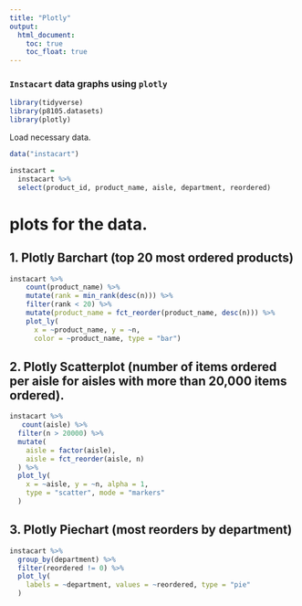 ```yaml
---
title: "Plotly"
output:
  html_document:
    toc: true
    toc_float: true
---
```


### `Instacart` data graphs using `plotly`

```r
library(tidyverse)
library(p8105.datasets)
library(plotly)
```

Load necessary data.

```r
data("instacart")

instacart = 
  instacart %>% 
  select(product_id, product_name, aisle, department, reordered) 
```

# plots for the data.

## 1. Plotly Barchart (top 20 most ordered products)

```r
instacart %>% 
    count(product_name) %>% 
    mutate(rank = min_rank(desc(n))) %>% 
    filter(rank < 20) %>% 
    mutate(product_name = fct_reorder(product_name, desc(n))) %>% 
    plot_ly(
      x = ~product_name, y = ~n,
      color = ~product_name, type = "bar")
```

## 2. Plotly Scatterplot (number of items ordered per aisle for aisles with more than 20,000 items ordered).

```r
instacart %>% 
   count(aisle) %>%
  filter(n > 20000) %>%
  mutate(
    aisle = factor(aisle),
    aisle = fct_reorder(aisle, n)
  ) %>% 
  plot_ly(
    x = ~aisle, y = ~n, alpha = 1,
    type = "scatter", mode = "markers"
  )
```

## 3. Plotly Piechart (most reorders by department)

```r
instacart %>% 
  group_by(department) %>% 
  filter(reordered != 0) %>% 
  plot_ly(
    labels = ~department, values = ~reordered, type = "pie"
  )
```

